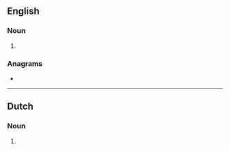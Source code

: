 {{also|exa-meters}}
==English==

===Noun===
{{head|en|noun form}}

# {{plural of|exameter|lang=en}}

===Anagrams===
* {{anagrams|en|a=aeeemrstx|exametres}}

----

==Dutch==

===Noun===
{{head|nl|noun plural form}}

# {{plural of|nl|exameter}}